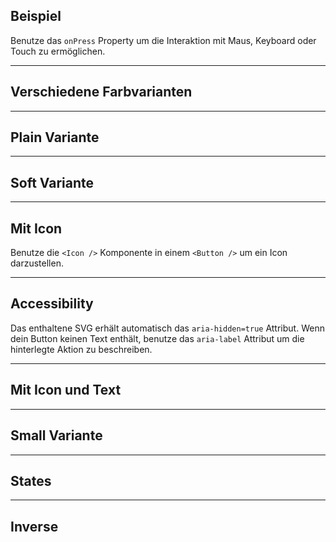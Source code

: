## Beispiel

Benutze das `onPress` Property um die Interaktion mit Maus, Keyboard oder Touch
zu ermöglichen.

<LiveCodeEditor />

---

## Verschiedene Farbvarianten

<LiveCodeEditor example="colors" />

---

## Plain Variante

<LiveCodeEditor example="plain" />

---

## Soft Variante

<LiveCodeEditor example="soft" />

---

## Mit Icon

Benutze die `<Icon />` Komponente in einem `<Button />` um ein Icon
darzustellen.

---

## Accessibility

Das enthaltene SVG erhält automatisch das `aria-hidden=true` Attribut. Wenn dein
Button keinen Text enthält, benutze das `aria-label` Attribut um die hinterlegte
Aktion zu beschreiben.

<LiveCodeEditor example="icon" />

---

## Mit Icon und Text

<LiveCodeEditor example="iconText" />

---

## Small Variante

<LiveCodeEditor example="small" />

---

## States

<LiveCodeEditor example="states" />

---

## Inverse

<LiveCodeEditor example="inverse" inverse />
